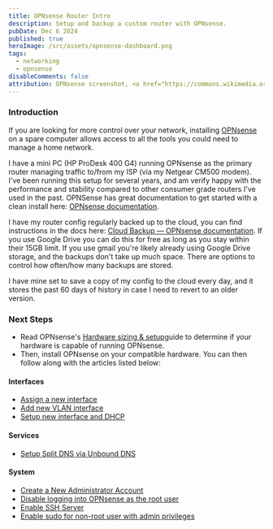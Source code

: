 ```yaml
---
title: OPNsense Router Intro
description: Setup and backup a custom router with OPNsense.
pubDate: Dec 6 2024
published: true
heroImage: /src/assets/opnsense-dashboard.png
tags:
  - networking
  - opnsense
disableComments: false
attribution: OPNsense screenshot, <a href="https://commons.wikimedia.org/wiki/File:ScreenShot_OPNSense.png">Hagennos</a>, <a href="https://creativecommons.org/licenses/by-sa/4.0">CC BY-SA 4.0</a>, via Wikimedia Commons
---
```

### Introduction
If you are looking for more control over your network, installing [OPNsense](https://opnsense.org/) on a spare computer allows access to all the tools you could need to manage a home network. 

I have a mini PC (HP ProDesk 400 G4) running OPNsense as the primary router managing traffic to/from my ISP (via my Netgear CM500 modem). I've been running this setup for several years, and am verify happy with the performance and stability compared to other consumer grade routers I've used in the past. OPNSense has great documentation to get started with a clean install here: [OPNsense documentation](https://docs.opnsense.org/).

I have my router config regularly backed up to the cloud, you can find instructions in the docs here: [Cloud Backup — OPNsense documentation](https://docs.opnsense.org/manual/how-tos/cloud_backup.html#cloud-backup). If you use Google Drive you can do this for free as long as you stay within their 15GB limit. If you use gmail you're likely already using Google Drive storage, and the backups don't take up much space. There are options to control how often/how many backups are stored.

I have mine set to save a copy of my config to the cloud every day, and it stores the past 60 days of history in case I need to revert to an older version. 

### Next Steps
- Read OPNsense's [Hardware sizing & setup](https://docs.opnsense.org/manual/hardware.html)guide to determine if your hardware is capable of running OPNsense.
- Then, install OPNsense on your compatible hardware. You can then follow along with the articles listed below:

#### Interfaces
- [Assign a new interface]()
- [Add new VLAN interface]()
- [Setup new interface and DHCP]()
#### Services
- [Setup Split DNS via Unbound DNS]()
#### System
- [Create a New Administrator Account]()
- [Disable logging into OPNsense as the root user]()
- [Enable SSH Server]()
- [Enable sudo for non-root user with admin privileges]()